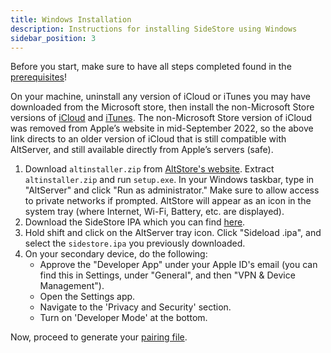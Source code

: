```yaml
---
title: Windows Installation
description: Instructions for installing SideStore using Windows
sidebar_position: 3
---
```


Before you start, make sure to have all steps completed found in the [prerequisites](prerequisites)!

On your machine, uninstall any version of iCloud or iTunes you may have downloaded from the Microsoft store, then install the non-Microsoft Store versions of [iCloud](https://updates.cdn-apple.com/2020/windows/001-39935-20200911-1A70AA56-F448-11EA-8CC0-99D41950005E/iCloudSetup.exe) and  [iTunes](https://apple.com/itunes/download/win64). The non-Microsoft Store version of iCloud was removed from Apple’s website in mid-September 2022, so the above link directs to an older version of iCloud that is still compatible with AltServer, and still available directly from Apple’s servers (safe).

1. Download `altinstaller.zip` from [AltStore's website](https://cdn.altstore.io/file/altstore/altinstaller.zip). Extract `altinstaller.zip` and run `setup.exe`. In your Windows taskbar, type in "AltServer" and click "Run as administrator." Make sure to allow access to private networks if prompted. AltStore will appear as an icon in the system tray (where Internet, Wi-Fi, Battery, etc. are displayed).
2. Download the SideStore IPA which you can find [here](https://github.com/sidestore/sidestore/releases/latest/download/sidestore.ipa).
3. Hold shift and click on the AltServer tray icon. Click "Sideload .ipa", and select the `sidestore.ipa` you previously downloaded.
4. On your secondary device, do the following:
    * Approve the "Developer App" under your Apple ID's email (you can find this in Settings, under "General", and then "VPN & Device Management").
    * Open the Settings app.
    * Navigate to the 'Privacy and Security' section.
    * Turn on 'Developer Mode' at the bottom.

Now, proceed to generate your [pairing file](pairing-file).
